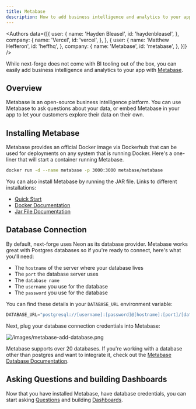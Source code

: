 ```yaml
---
title: Metabase
description: How to add business intelligence and analytics to your app with Metabase.
---
```


<Authors data={[{
  user: {
    name: 'Hayden Bleasel',
    id: 'haydenbleasel',
  },
  company: {
    name: 'Vercel',
    id: 'vercel',
  },
}, {
  user: {
    name: 'Matthew Hefferon',
    id: 'heffhq',
  },
  company: {
    name: 'Metabase',
    id: 'metabase',
  },
}]} />

While next-forge does not come with BI tooling out of the box, you can easily add business intelligence and analytics to your app with [Metabase](https://www.metabase.com/).

## Overview

Metabase is an open-source business intelligence platform. You can use Metabase to ask questions about your data, or embed Metabase in your app to let your customers explore their data on their own.

## Installing Metabase

Metabase provides an official Docker image via Dockerhub that can be used for deployments on any system that is running Docker. Here's a one-liner that will start a container running Metabase.

```sh
docker run -d --name metabase -p 3000:3000 metabase/metabase
```

You can also install Metabase by running the JAR file. Links to different installations:

- [Quick Start](https://www.metabase.com/start/oss/)
- [Docker Documentation](https://www.metabase.com/docs/latest/installation-and-operation/running-metabase-on-docker)
- [Jar File Documentation](https://www.metabase.com/docs/latest/installation-and-operation/running-the-metabase-jar-file)

## Database Connection

By default, next-forge uses Neon as its database provider. Metabase works great with Postgres databases so if you're ready to connect, here's what you'll need:

- The `hostname` of the server where your database lives
- The `port` the database server uses
- The `database name`
- The `username` you use for the database
- The `password` you use for the database

You can find these details in your `DATABASE_URL` environment variable:

```js
DATABASE_URL="postgresql://[username]:[password]@[hostname]:[port]/[database_name]?sslmode=require"
```

Next, plug your database connection credentials into Metabase:

![/images/metabase-add-database.png](/images/metabase-add-database.png)

Metabase supports over 20 databases. If you're working with a database other than postgres and want to integrate it, check out the [Metabase Database Documentation](https://www.metabase.com/docs/latest/databases/connecting).

## Asking Questions and building Dashboards

Now that you have installed Metabase, have database credentials, you can start asking [Questions](https://www.metabase.com/docs/latest/questions/query-builder/introduction) and building [Dashboards](https://www.metabase.com/docs/latest/dashboards/introduction).
